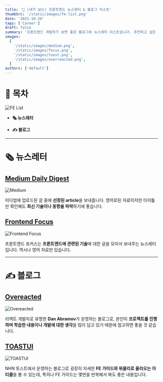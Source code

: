 ```yaml
---
title: '📝 (내가 보는) 프론트엔드 뉴스레터 & 블로그 리스트'
thumbSrc: '/static/images/fe-list.png'
date: '2021-10-29'
tags: ['Career']
draft: false
summary: '프론트엔드 개발자가 보면 좋은 블로그와 뉴스레터 리스트입니다. 추천하고 싶은 콘텐츠가 생기면 업데이트 됩니다.'
images:
  [
    '/static/images/medium.png',
    '/static/images/focus.png',
    '/static/images/toast.png',
    '/static/images/overreacted.png',
  ]
authors: ['default']
---
```


# 📌 목차

![FE List](/static/images/fe-list.png)

- **🗞️ 뉴스레터**

- **✍️ 블로그**

---

# 🗞️ 뉴스레터

## [Medium Daily Digest](https://medium.com/)

![Medium](/static/images/medium.png)

미디엄에 업로드된 글 중에 **선정된 article**을 보내줍니다. 영어로된 자료이지만 타이틀만 확인해도 **최신 기술이나 동향을 파악**하기에 좋습니다.

## [Frontend Focus](https://frontendfoc.us/)

![Frontend Focus](/static/images/focus.png)

프론트엔드 포커스는 **프론트엔드에 관련된 기술**에 대한 글을 모아서 보내주는 뉴스레터입니다. 역시나 영어 자료만 있습니다.

---

# ✍️ 블로그

## [Overeacted](https://overreacted.io/)

![Overeacted](/static/images/overreacted.png)

리액트 개발자로 유명한 **Dan Abramov**가 운영하는 블로그로, 본인이 **프로젝트를 진행하며 학습한 내용이나 개발에 대한 생각**을 많이 담고 있기 때문에 참고하면 좋을 것 같습니다.

## [TOASTUI](https://ui.toast.com/fe-guide/ko)

![TOASTUI](/static/images/toast.png)

NHN 토스트에서 운영하는 블로그로 굉장히 자세한 **FE 가이드와 위클리로 올라오는 아티클**을 볼 수 있는데, 특히나 FE 가이드는 몇번을 반복해서 봐도 좋은 내용입니다.
